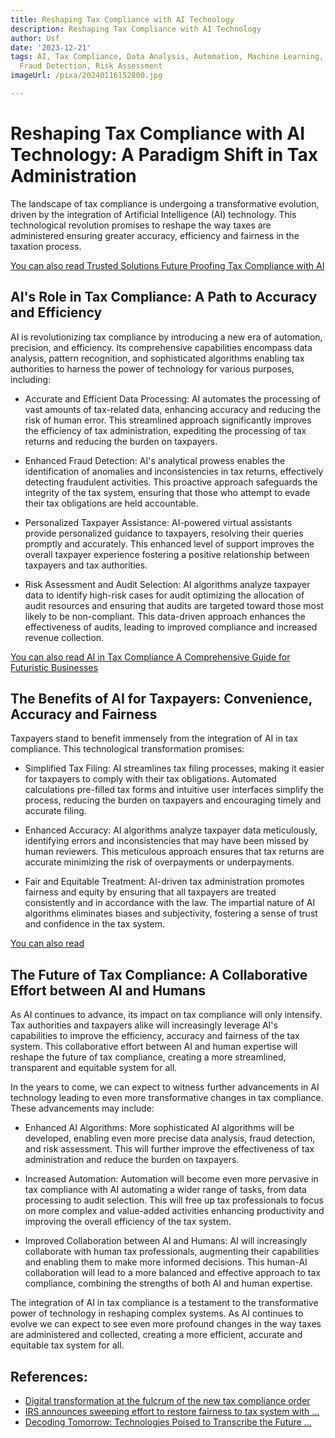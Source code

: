 ```yaml
---
title: Reshaping Tax Compliance with AI Technology
description: Reshaping Tax Compliance with AI Technology
author: Usf
date: '2023-12-21'
tags: AI, Tax Compliance, Data Analysis, Automation, Machine Learning, Tax Regulations,
  Fraud Detection, Risk Assessment
imageUrl: /pixa/20240116152800.jpg

---
```

# Reshaping Tax Compliance with AI  Technology: A Paradigm Shift in Tax Administration

The landscape of tax compliance is undergoing a transformative evolution, driven by the  integration of Artificial Intelligence (AI) technology. This technological revolution promises to reshape the way taxes are  administered ensuring greater accuracy, efficiency and fairness in the taxation  process.

[You can also read  Trusted Solutions Future  Proofing Tax Compliance with AI](Trusted%20Solutions%20Future%20Proofing%20Tax%20Compliance%20with%20AI)


## AI's Role  in Tax Compliance: A Path to Accuracy and Efficiency

AI is revolutionizing tax compliance by  introducing a new era of automation, precision, and efficiency. Its comprehensive capabilities encompass data  analysis, pattern recognition, and sophisticated algorithms enabling tax authorities to  harness the power of technology for various purposes, including:

* Accurate and Efficient Data Processing: AI automates  the processing  of  vast amounts of tax-related  data, enhancing accuracy and reducing the risk of human error. This  streamlined approach  significantly improves the efficiency of tax administration, expediting the  processing of tax returns and reducing the burden on taxpayers.

* Enhanced Fraud Detection: AI's analytical prowess enables the identification of anomalies and inconsistencies in tax returns, effectively detecting fraudulent activities.  This  proactive  approach safeguards the integrity of the tax system, ensuring  that those who attempt to evade their tax obligations are held accountable.

* Personalized  Taxpayer Assistance: AI-powered virtual assistants provide  personalized guidance to taxpayers,  resolving their queries promptly and accurately. This enhanced level of support improves the overall  taxpayer experience fostering a positive relationship between  taxpayers and tax authorities.

* Risk Assessment and Audit Selection: AI algorithms analyze taxpayer data to identify high-risk cases for audit  optimizing the allocation  of audit resources and ensuring that audits are targeted toward those most likely  to be non-compliant. This data-driven  approach enhances the effectiveness of audits, leading to improved compliance and increased revenue collection.

[You can also read AI  in Tax  Compliance A Comprehensive Guide for Futuristic Businesses](AI%20in%20Tax%20Compliance%20A%20Comprehensive%20Guide%20for%20Futuristic%20Businesses)


## The Benefits of AI for Taxpayers: Convenience, Accuracy and Fairness

Taxpayers stand to benefit immensely from the integration of AI in tax compliance. This technological transformation promises:

* Simplified  Tax Filing: AI streamlines  tax filing processes, making it easier for taxpayers to  comply with their tax obligations. Automated calculations pre-filled tax forms and intuitive user interfaces simplify the process, reducing the burden on taxpayers  and encouraging timely and accurate filing.

* Enhanced Accuracy: AI algorithms analyze taxpayer data  meticulously, identifying errors and inconsistencies that may  have been missed  by human reviewers. This  meticulous approach ensures  that tax  returns are accurate minimizing the risk of overpayments or underpayments.

*  Fair  and Equitable Treatment: AI-driven  tax  administration promotes  fairness and equity by ensuring that all  taxpayers are treated consistently and in accordance with the law. The impartial nature of AI algorithms eliminates biases and subjectivity, fostering a sense of trust and confidence in the tax system.

[You can also read  ]()


## The Future of Tax  Compliance: A Collaborative Effort between AI and  Humans

As AI continues to advance,  its impact on tax  compliance will only intensify. Tax authorities and taxpayers alike will increasingly leverage AI's capabilities to improve the efficiency, accuracy  and fairness of the tax system. This collaborative effort between AI and human expertise will reshape the  future of tax compliance, creating a more streamlined, transparent and equitable system for all.

In the years to come, we can expect to witness further advancements in AI technology leading  to even more transformative changes in tax compliance. These advancements may include:

* Enhanced AI Algorithms: More sophisticated AI algorithms will be  developed, enabling even more precise data analysis, fraud detection, and risk assessment. This will further improve the effectiveness of tax administration and reduce the burden on taxpayers.

* Increased Automation: Automation will become even more pervasive in tax compliance with AI automating a wider range of tasks, from data processing to audit selection. This will free up tax professionals to  focus on more complex  and value-added activities enhancing productivity and improving the  overall efficiency of the tax system.

* Improved  Collaboration between AI and Humans: AI will  increasingly collaborate with human  tax professionals, augmenting their capabilities and  enabling them to make more informed decisions. This human-AI collaboration  will lead to a more balanced and effective approach to tax compliance, combining the  strengths of both AI and human expertise.

The integration of AI in tax compliance is  a testament to the transformative power of technology in reshaping  complex systems. As  AI continues to evolve we can  expect to see even  more profound changes in the way taxes are administered and  collected, creating a  more efficient, accurate and equitable tax system for all.

## References:
- [Digital transformation at the fulcrum of the new tax compliance order](https://www.ey.com/en_in/tax/digital-transformation-at-the-fulcrum-of-the-new-tax-compliance-order)
- [IRS announces sweeping effort to restore fairness to tax system with ...](https://www.irs.gov/newsroom/irs-announces-sweeping-effort-to-restore-fairness-to-tax-system-with-inflation-reduction-act-funding-new-compliance-efforts)
- [Decoding Tomorrow: Technologies Poised to Transcribe the Future ...](https://innoverdigital.com/decoding-tomorrow-technologies-poised-to-transcribe-the-future-of-tax-practice/)
